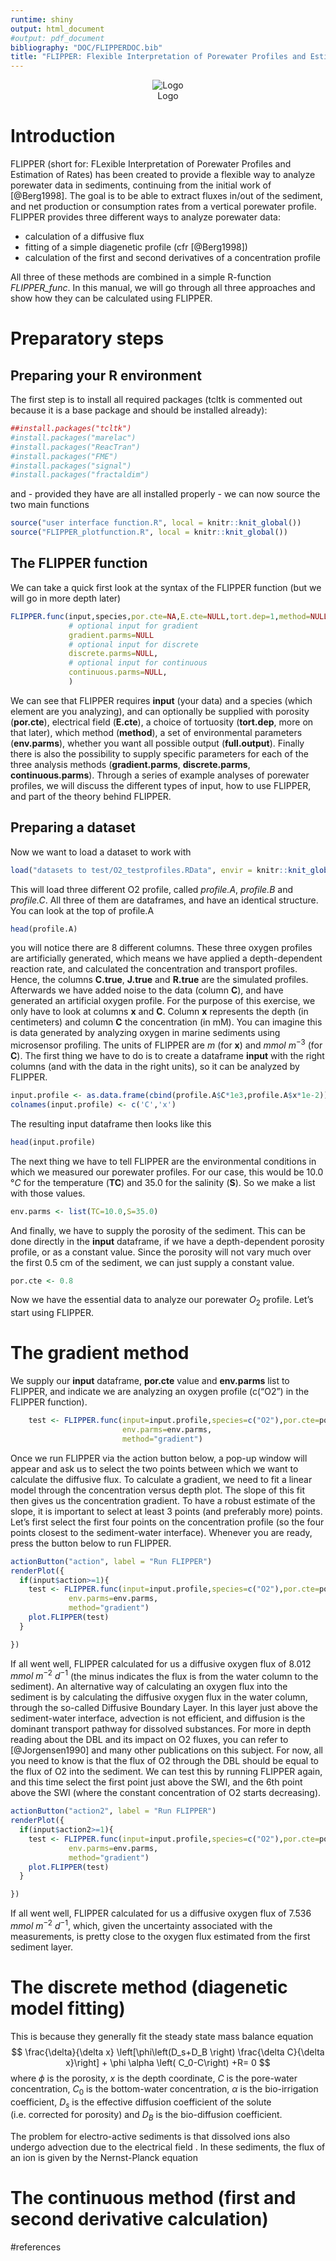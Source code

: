 ```yaml
---
runtime: shiny
output: html_document
#output: pdf_document
bibliography: "DOC/FLIPPERDOC.bib"
title: "FLIPPER: Flexible Interpretation of Porewater Profiles and Estimation of Rates"
---
```


<center>
![Logo](DOC/FLIPPERDOC_Figures/Logo_FLIPPER.png)
</center>

# Introduction

FLIPPER (short for: FLexible Interpretation of Porewater Profiles and Estimation of Rates) has been created to provide a flexible way to analyze porewater data in sediments, continuing from the initial work of [@Berg1998]. The goal is to be able to extract fluxes in/out of the sediment, and net production or consumption rates from a vertical porewater profile. FLIPPER provides three different ways to analyze porewater data:

* calculation of a diffusive flux
* fitting of a simple diagenetic profile (cfr [@Berg1998])
* calculation of the first and second derivatives of a concentration profile

All three of these methods are combined in a simple R-function *FLIPPER_func*. In this manual, we will go through all three approaches and show how they can be calculated using FLIPPER.

# Preparatory steps
## Preparing your R environment
The first step is to install all required packages (tcltk is commented out because it is a base package and should be installed already):
```r
##install.packages("tcltk")
#install.packages("marelac")
#install.packages("ReacTran")
#install.packages("FME")
#install.packages("signal")
#install.packages("fractaldim")
```
and - provided they have are all installed properly - we can now source the two main functions
```r
source("user interface function.R", local = knitr::knit_global())
source("FLIPPER_plotfunction.R", local = knitr::knit_global())
```

## The FLIPPER function
We can take a quick first look at the syntax of the FLIPPER function (but we will go in more depth later)
```r
FLIPPER.func(input,species,por.cte=NA,E.cte=NULL,tort.dep=1,method=NULL,env.parms=NULL,full.output=FALSE,
             # optional input for gradient
             gradient.parms=NULL
             # optional input for discrete
             discrete.parms=NULL,
             # optional input for continuous
             continuous.parms=NULL,
             )
```
We can see that FLIPPER requires **input** (your data) and a species (which element are you analyzing), and can optionally be supplied with porosity (**por.cte**), electrical field (**E.cte**), a choice of tortuosity (**tort.dep**, more on that later), which method (**method**), a set of environmental parameters (**env.parms**), whether you want all possible output (**full.output**). Finally there is also the possibility to supply specific parameters for each of the three analysis methods (**gradient.parms**, **discrete.parms**, **continuous.parms**). Through a series of example analyses of porewater profiles, we will discuss the different types of input, how to use FLIPPER, and part of the theory behind FLIPPER.

## Preparing a dataset
Now we want to load a dataset to work with 
```r
load("datasets to test/O2_testprofiles.RData", envir = knitr::knit_global())
```

This will load three different O2 profile, called *profile.A*, *profile.B* and *profile.C*. All three of them are dataframes, and have an identical structure. You can look at the top of profile.A
```r
head(profile.A)
```
you will notice there are 8 different columns. These three oxygen profiles are artificially generated, which means we have applied a depth-dependent reaction rate, and calculated the concentration and transport profiles. Hence, the columns **C.true**, **J.true** and **R.true** are the simulated profiles. Afterwards we have added noise to the data (column **C**), and have generated an artificial oxygen profile. For the purpose of this exercise, we only have to look at columns **x** and **C**. Column **x** represents the depth (in centimeters) and column **C** the concentration (in mM). You can imagine this is data generated by analyzing oxygen in marine sediments using microsensor profiling. 
The units of FLIPPER are $m$ (for **x**) and $mmol \: m^{-3}$ (for **C**). The first thing we have to do is to create a dataframe **input** with the right columns (and with the data in the right units), so it can be analyzed by FLIPPER. 
```r
input.profile <- as.data.frame(cbind(profile.A$C*1e3,profile.A$x*1e-2))
colnames(input.profile) <- c('C','x')
```
The resulting input dataframe then looks like this
```r
head(input.profile)
```

The next thing we have to tell FLIPPER are the environmental conditions in which we measured our porewater profiles. For our case, this would be 10.0 $° C$ for the temperature (**TC**) and 35.0 for the salinity (**S**). So we make a list with those values.
```r
env.parms <- list(TC=10.0,S=35.0)
```
And finally, we have to supply the porosity of the sediment. This can be done directly in the **input** dataframe, if we have a depth-dependent porosity profile, or as a constant value. Since the porosity will not vary much over the first 0.5 cm of the sediment, we can just supply a constant value.
```r
por.cte <- 0.8
```
Now we have the essential data to analyze our porewater $O_2$ profile. Let's start using FLIPPER.

# The gradient method
We supply our **input** dataframe, **por.cte** value and **env.parms** list to FLIPPER, and indicate we are analyzing an oxygen profile (c("O2") in the FLIPPER function). 
```r
    test <- FLIPPER.func(input=input.profile,species=c("O2"),por.cte=por.cte, 
                         env.parms=env.parms,
                         method="gradient")
```
Once we run FLIPPER via the action button below, a pop-up window will appear and ask us to select the two points between which we want to calculate the diffusive flux. To calculate a gradient, we need to fit a linear model through the concentration versus depth plot. The slope of this fit then gives us the concentration gradient. To have a robust estimate of the slope, it is important to select at least 3 points (and preferably more) points. Let's first select the first four points on the concentration profile (so the four points closest to the sediment-water interface).
Whenever you are ready, press the button below to run FLIPPER.

```r
actionButton("action", label = "Run FLIPPER")
renderPlot({
  if(input$action>=1){
    test <- FLIPPER.func(input=input.profile,species=c("O2"),por.cte=por.cte, 
             env.parms=env.parms,
             method="gradient")
    plot.FLIPPER(test)
  } 

}) 
```

If all went well, FLIPPER calculated for us a diffusive oxygen flux of 8.012 $mmol \: m^{-2} \: d^{-1}$ (the minus indicates the flux is from the water column to the sediment). 
An alternative way of calculating an oxygen flux into the sediment is by calculating the diffusive oxygen flux in the water column, through the so-called Diffusive Boundary Layer. In this layer just above the sediment-water interface, advection is not efficient, and diffusion is the dominant transport pathway for dissolved substances. For more in depth reading about the DBL and its impact on O2 fluxes, you can refer to [@Jorgensen1990] and many other publications on this subject.
For now, all you need to know is that the flux of O2 through the DBL should be equal to the flux of O2 into the sediment. We can test this by running FLIPPER again, and this time select the first point just above the SWI, and the 6th point above the SWI (where the constant concentration of O2 starts decreasing).

```r
actionButton("action2", label = "Run FLIPPER")
renderPlot({
  if(input$action2>=1){
    test <- FLIPPER.func(input=input.profile,species=c("O2"),por.cte=por.cte, 
             env.parms=env.parms,
             method="gradient")
    plot.FLIPPER(test)
  } 

}) 
```

If all went well, FLIPPER calculated for us a diffusive oxygen flux of 7.536 $mmol \: m^{-2} \: d^{-1}$, which, given the uncertainty associated with the measurements, is pretty close to the oxygen flux estimated from the first sediment layer.



# The discrete method (diagenetic model fitting)

 This is because they generally fit the steady state mass balance equation
$$
 \frac{\delta}{\delta x} \left[\phi\left(D_s+D_B \right) \frac{\delta C}{\delta x}\right] + \phi \alpha \left( C_0-C\right) +R= 0
$$
where $\phi$ is the porosity, $x$ is the depth coordinate, $C$ is the pore-water concentration, $C_0$ is the bottom-water concentration, $\alpha$ is the bio-irrigation coefficient, $D_s$ is the effective diffusion coefficient of the solute (i.e. corrected for porosity) and $D_B$ is the bio-diffusion coefficient. 

The problem for electro-active sediments is that dissolved ions also undergo advection due to the electrical field \cite{RisgaardPetersen2012}. In these sediments, the flux of an ion is given by the Nernst-Planck equation \cite{RisgaardPetersen2012}



# The continuous method (first and second derivative calculation)




#references


